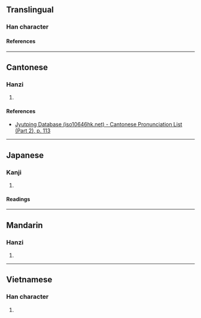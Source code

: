 {{character info/new}}
==Translingual==

===Han character===
{{Han char|rn=64|rad=手|as=05|sn=8|four=|canj=QMFM|ids=⿰扌丕}}

====References====
{{Han ref|kx=0424.010|dkj=11923|dj=0771.140|hdz=31849.050|uh=62B7}}

----

==Cantonese==

===Hanzi===
{{yue-hanzi|jyut=[[pei1]]|y=pei1}}

# {{rfdef|yue|sort=手05}}

====References====
* [http://www.iso10646hk.net/jp/document/download.jsp Jyutping Database (iso10646hk.net) - Cantonese Pronunciation List (Part 2), p. 113]

----

==Japanese==

===Kanji===
{{ja-kanji|grade=|rs=手05}}

# {{rfdef|ja|sort=手05}}

====Readings====
{{ja-readings
|on=ひ, び
|kun=ひらく
}}

----

==Mandarin==

===Hanzi===
{{cmn-hanzi|pin=[[pī]] ([[pi1]])|wg=p'i<sup>1</sup>}}

# {{rfdef|cmn|sort=手05}}

----

==Vietnamese==

===Han character===
{{vi-readings|rs=手05|reading=phơ}}

# {{rfdef|vi|sort=手05}}